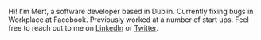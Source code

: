 Hi! I'm Mert, a software developer based in Dublin. Currently fixing bugs in Workplace at Facebook. 
Previously worked at a number of start ups. Feel free to reach out to me on [LinkedIn](https://www.linkedin.com/in/gmertk/) or [Twitter](https://twitter.com/gunaymertk).
